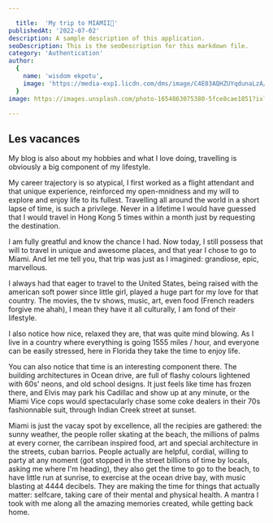```yaml
---

  title:  'My trip to MIAMII🌴'
publishedAt: '2022-07-02'
description: A sample description of this application. 
seoDescription: This is the seoDescription for this markdown file.
category: 'Authentication'
author:
  {
    name: 'wisdom ekpotu',
    image: 'https://media-exp1.licdn.com/dms/image/C4E03AQHZUYqdunaLzA/profile-displayphoto-shrink_200_200/0/1655124268576?e=1661385600&v=beta&t=12k6HwUxtomaJ_fLEmI5rw0oihKSydkup2U7y5-o0qA',
  }
image: https://images.unsplash.com/photo-1654863075380-5fce8cae1851?ixlib=rb-1.2.1&ixid=MnwxMjA3fDB8MHx0b3BpYy1mZWVkfDMyfGJvOGpRS1RhRTBZfHxlbnwwfHx8fA%3D%3D&auto=format&fit=crop&w=500&q=60'

---
```

## Les vacances

My blog is also about my hobbies and what I love doing, travelling is obviously a big component of my lifestyle.

My career trajectory is so atypical, I first worked as a flight attendant and that unique experience, reinforced my open-mnidness and my will to explore and enjoy life to its fullest. Travelling all around the world in a short lapse of time, is such a privilege. Never in a lifetime I would have guessed that I would travel in Hong Kong 5 times within a month just by requesting the destination.

I am fully greatful and know the chance I had. Now today, I still possess that will to travel in unique and awesome places, and that year I chose to go to Miami. And let me tell you, that trip was just as I imagined: grandiose, epic, marvellous.

I always had that eager to travel to the United States, being raised with the american soft power since little girl, played a huge part for my love for that country. The movies, the tv shows, music, art, even food (French readers forgive me ahah), I mean they have it all culturally, I am fond of their lifestyle.

I also notice how nice, relaxed they are, that was quite mind blowing. As I live in a country where everything is going 1555 miles / hour, and everyone can be easily stressed, here in Florida they take the time to enjoy life.

You can also notice that time is an interesting component there. The building architectures in Ocean drive, are full of flashy colours lightened with 60s' neons, and old school designs. It just feels like time has frozen there, and Elvis may park his Cadillac and show up at any minute, or the Miami Vice cops would spectacularly chase some
coke dealers in their 70s fashionnable suit, through Indian Creek street at sunset.

Miami is just the vacay spot by excellence, all the recipies are gathered: the sunny weather, the people roller skating at the beach, the millions of palms at every corner, the carribean inspired food, art and special architecture in the streets, cuban barrios. People actually are helpful, cordial, willing to party at any moment (got stopped in the street billions of time by locals, asking me where I'm heading), they also get the time to go to the beach, to have little run at sunrise, to exercise at the ocean drive bay, with music blasting at 4444 decibels. They are making the time for things that actually matter: selfcare, taking care of their mental and physical health. A mantra I took with me along all the amazing memories created, while getting back home.




